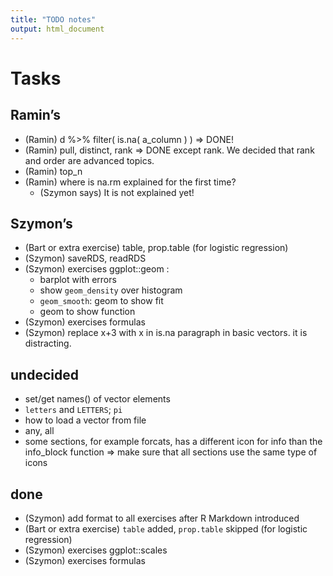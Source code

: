```yaml
---
title: "TODO notes"
output: html_document
---
```


# Tasks

## Ramin's

- (Ramin) d %>% filter( is.na( a_column ) ) => DONE!
- (Ramin) pull, distinct, rank => DONE except rank. We decided that rank and order are advanced topics. 
- (Ramin) top_n
- (Ramin) where is na.rm explained for the first time? 
    - (Szymon says) It is not explained yet!

## Szymon's

- (Bart or extra exercise) table, prop.table (for logistic regression)
- (Szymon) saveRDS, readRDS
- (Szymon) exercises ggplot::geom :
  - barplot with errors
  - show `geom_density` over histogram
  - `geom_smooth`: geom to show fit
  - geom to show function
- (Szymon) exercises formulas
- (Szymon) replace x+3 with x in is.na paragraph in basic vectors. it is distracting.

## undecided

- set/get names() of vector elements
- `letters` and `LETTERS`; `pi`
- how to load a vector from file
- any, all
- some sections, for example forcats, has a different icon for info than the info_block function
		=> make sure that all sections use the same type of icons

## done

- (Szymon) add format to all exercises after R Markdown introduced
- (Bart or extra exercise) `table` added, `prop.table` skipped (for logistic regression)
- (Szymon) exercises ggplot::scales
- (Szymon) exercises formulas

